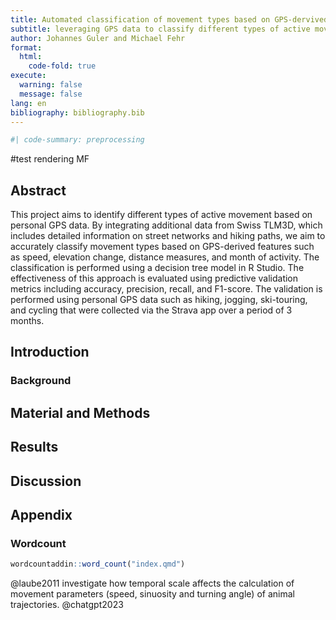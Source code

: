 ```yaml
---
title: Automated classification of movement types based on GPS-dervived features
subtitle: leveraging GPS data to classify different types of active movements hiking, jogging, ski touring and cycling.
author: Johannes Guler and Michael Fehr
format:
  html:
    code-fold: true
execute:
  warning: false
  message: false
lang: en  
bibliography: bibliography.bib
---
```


```r
#| code-summary: preprocessing

``` 
#test rendering MF

## Abstract

This project aims to identify different types of active movement based on personal GPS data. By integrating additional data from Swiss TLM3D, which includes detailed information on street networks and hiking paths, we aim to accurately classify movement types based on GPS-derived features such as speed, elevation change, distance measures, and month of activity. The classification is performed using a decision tree model in R Studio. The effectiveness of this approach is evaluated using predictive validation metrics including accuracy, precision, recall, and F1-score. The validation is performed using personal GPS data such as hiking, jogging, ski-touring, and cycling that were collected via the Strava app over a period of 3 months. 

## Introduction

### Background



## Material and Methods

## Results

## Discussion

## Appendix

### Wordcount

<!-- after installing the wordcountadding, remove the line "#| eval: false" -->

```r
wordcountaddin::word_count("index.qmd")
```

@laube2011 investigate how temporal scale affects the calculation of movement parameters (speed, sinuosity and turning angle) of animal trajectories. 
@chatgpt2023
